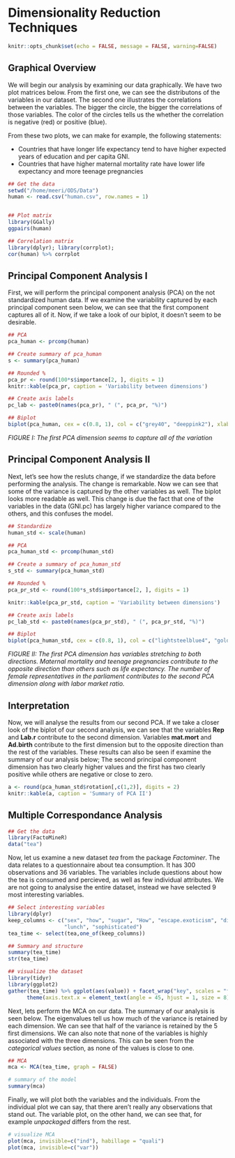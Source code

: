# Dimensionality Reduction Techniques

```r
knitr::opts_chunk$set(echo = FALSE, message = FALSE, warning=FALSE)
```


## Graphical Overview

We will begin our analysis by examining our data graphically. We have two plot matrices below. From the first one, we can see the distributons of the variables in our dataset. The second one illustrates the correlations between the variables. The bigger the circle, the bigger the correlations of those variables. The color of the circles tells us the whether the correlation is negative (red) or positive (blue). 

From these two plots, we can make for example, the following statements:

+ Countries that have longer life expectancy tend to have higher expected years of education and per capita GNI. 
+ Countries that have higher maternal mortality rate have lower life expectancy and more teenage pregnancies


```r

## Get the data
setwd("/home/meeri/ODS/Data")
human <- read.csv("human.csv", row.names = 1)


## Plot matrix
library(GGally)
ggpairs(human)

```

```r

## Correlation matrix 
library(dplyr); library(corrplot);
cor(human) %>% corrplot

```


## Principal Component Analysis I

First, we will perform the principal component analysis (PCA) on the not standardized human data. If we examine the variability captured by each principal component seen below, we can see that the first component captures all of it. Now, if we take a look of our biplot, it doesn't seem to be desirable.


```r

## PCA
pca_human <- prcomp(human)

## Create summary of pca_human
s <- summary(pca_human)

## Rounded %
pca_pr <- round(100*s$importance[2, ], digits = 1)
knitr::kable(pca_pr, caption = 'Variability between dimensions')


```


```r

## Create axis labels
pc_lab <- paste0(names(pca_pr), " (", pca_pr, "%)")

## Biplot
biplot(pca_human, cex = c(0.8, 1), col = c("grey40", "deeppink2"), xlab = pc_lab[1], ylab = pc_lab[2])

```

_FIGURE I: The first PCA dimension seems to capture all of the variation_

## Principal Component Analysis II

Next, let's see how the resluts change, if we standardize the data before performing the analysis. The change is remarkable. Now we can see that some of the variance is captured by the other variables as well.  The biplot looks more readable as well. This change is due the fact that one of the variables in the data (GNI.pc) has largely higher variance compared to the others, and this confuses the model. 

```r

## Standardize 
human_std <- scale(human)

## PCA
pca_human_std <- prcomp(human_std)

## Create a summary of pca_human_std
s_std <- summary(pca_human_std)

## Rounded %
pca_pr_std <- round(100*s_std$importance[2, ], digits = 1)

knitr::kable(pca_pr_std, caption = 'Variability between dimensions')

```

```r

## Create axis labels
pc_lab_std <- paste0(names(pca_pr_std), " (", pca_pr_std, "%)")

## Biplot
biplot(pca_human_std, cex = c(0.8, 1), col = c("lightsteelblue4", "goldenrod1"), xlab = pc_lab_std[1], ylab = pc_lab_std[2])

```

_FIGURE II: The first PCA dimension has variables stretching to both directions. Maternal mortality and teenage pregnancies contribute to the opposite direction than others such as life expectancy. The number of female representatives in the parliament contributes to the second PCA dimension along with labor market ratio._ 

## Interpretation

Now, we will analyse the results from our second PCA. If we take a closer look of the biplot
of our second analysis, we can see that the variables **Rep** and **Lab.r** contribute to the second dimension. Variables **mat.mort** and **Ad.birth** contribute to the first dimension but to the opposite direction than the rest of the variables. These results can also be seen if examine the summary of our analysis below; The second principal component dimension has two clearly higher values and the first has two clearly positive while others are negative or close to zero. 


```r

a <- round(pca_human_std$rotation[,c(1,2)], digits = 2)
knitr::kable(a, caption = 'Summary of PCA II')

```


## Multiple Correspondance Analysis


```r

## Get the data
library(FactoMineR)
data("tea")

```


Now, let us examine a new dataset *tea* from the package *Factominer*. The data relates to a questionnaire about tea consumption. It has 300 observations and 36 variables. The variables include questions about how the tea is consumed and percieved, as well as few individual attributes. We are not going to analysise the entire dataset, instead we have selected 9 most interesting variables.  

```r

## Select interesting variables
library(dplyr)
keep_columns <- c("sex", "how", "sugar", "How", "escape.exoticism", "diuretic", "breakfast", 
                  "lunch", "sophisticated")
tea_time <- select(tea,one_of(keep_columns))

## Summary and structure
summary(tea_time)
str(tea_time)

## visualize the dataset
library(tidyr)
library(ggplot2)
gather(tea_time) %>% ggplot(aes(value)) + facet_wrap("key", scales = "free") + geom_bar() + 
      theme(axis.text.x = element_text(angle = 45, hjust = 1, size = 8)) 

```

Next, lets perform the MCA on our data. The summary of our analysis is seen below. The eigenvalues tell us how much of the variance is retained by each dimension. We can see that half of the variance is retained by the 5 first dimensions. We can also note that none of the variables is highly associated with the three dimensions. This can be seen from the *categorical values* section, as none of the values is close to one. 

```r

## MCA
mca <- MCA(tea_time, graph = FALSE)

# summary of the model
summary(mca)


```

Finally, we will plot both the variables and the individuals. From the individual plot we can say, that there aren't really any observations that stand out. The variable plot, on the other hand, we can see that, for example *unpackaged* differs from the rest. 

```r

# visualize MCA
plot(mca, invisible=c("ind"), habillage = "quali")
plot(mca, invisible=c("var"))

```


